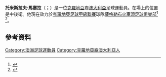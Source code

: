 '''托米斯拉夫·馬塞拉'''（{{lang-en|Tomislav Mrčela}}；{{bd|1990年|10月1日}}）是一位[[克羅地亞|克羅地亞]]裔[[澳大利亞|澳大利亞]]足球運動員。在場上的位置是中後衛。他現在效力於[[克羅地亞足球甲級聯賽|克羅地亞足球甲級聯賽]]球隊[[薩格勒布火車頭足球俱樂部|薩格勒布火車頭足球俱樂部]]<ref>{{Cite web |url=http://au.soccerway.com/players/tomislav-mrela/266496/ |title=Soccerway Profile |accessdate=2015-06-04 |archive-date=2013-10-02 |archive-url=https://web.archive.org/web/20131002162946/http://au.soccerway.com/players/tomislav-mrela/266496/ |dead-url=no }}</ref> <ref>{{Cite web |url=http://nklokomotiva.hr/vijesti.php?id_vijesti=5351 |title=NK Lokomotiva: Tomislav Mrčela novi je igrač Lokomotive! |access-date=2015-06-04 |archive-date=2018-06-15 |archive-url=https://web.archive.org/web/20180615111622/http://nklokomotiva.hr/vijesti.php?id_vijesti=5351 |dead-url=no }}</ref>。
==參考資料==
{{Reflist}}

{{DEFAULTSORT: Mrčela, Tomislav}}
[[Category:澳洲足球運動員|Category:澳洲足球運動員]]
[[Category:克羅地亞裔澳大利亞人|Category:克羅地亞裔澳大利亞人]]